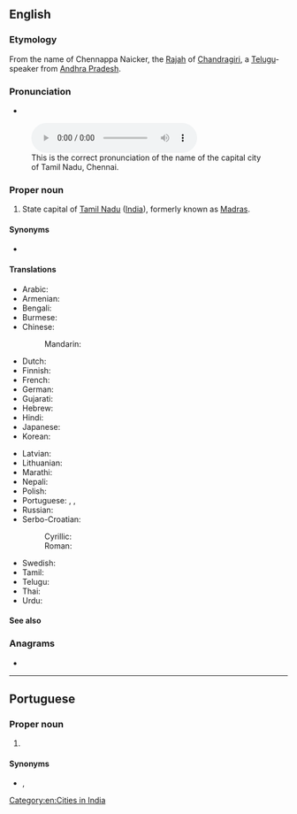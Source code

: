 ==English==
{{wikipedia}}

===Etymology===
From the name of Chennappa Naicker, the [[Rajah]] of [[Chandragiri]], a [[Telugu]]-speaker from [[Andhra Pradesh]].

===Pronunciation===
* {{IPA|en|/ˈtʃɛnaɪ/}}
[[File:Chennai pronunciation by Eshwer.ogg|thumb|This is the correct pronunciation of the name of the capital city of Tamil Nadu, Chennai.]]

===Proper noun===
{{en-proper noun}}

# State capital of [[Tamil Nadu]] ([[India]]), formerly known as [[Madras]].

====Synonyms====
* {{l|en|Madras}} {{qualifier|former name}}

====Translations====
{{trans-top|state capital of Tamil Nadu, India}}
* Arabic: {{t|ar|تْشِينَاي|m|tr=tšināy}}
* Armenian: {{t|hy|Չեննայ}}
* Bengali: {{t|bn|চেন্নাই}}
* Burmese: {{t|my|ချန်နိုင်း}}
* Chinese:
*: Mandarin: {{t|cmn|金奈|tr=Jīnnài|sc=Hani}}
* Dutch: {{t+|nl|Chennai}}
* Finnish: {{t|fi|Chennai}}
* French: {{t+|fr|Chennai}}
* German: {{t|de|Chennai}}
* Gujarati: {{t|gu|ચેન્નઈ}}
* Hebrew: {{t|he|צ'נאי}}
* Hindi: {{t+|hi|चेन्नई}}
* Japanese: {{t|ja|チェンナイ|tr=Chennai}}
* Korean: {{t|ko|^첸나이}}
{{trans-mid}}
* Latvian: {{t|lv|Čenaja}}
* Lithuanian: {{t|lt|Čenajus}}
* Marathi: {{t|mr|चेन्नई}}
* Nepali: {{t|ne|चेन्नई}}
* Polish: {{t|pl|Chennai}}
* Portuguese: {{t|pt|Chennai|f}}, {{t|pt|Madras|f}}, {{t|pt|Madrasta|f}}
* Russian: {{t|ru|Ченна́и}}
* Serbo-Croatian:
*: Cyrillic: {{t|sh|Ченај|m}}
*: Roman: {{t|sh|Čenaj|m}}
* Swedish: {{t|sv|Chennai}}
* Tamil: {{t+|ta|சென்னை}}
* Telugu: {{t|te|చెన్నై}}
* Thai: {{t|th|เจนไน|tr=jayn-nai}}
* Urdu: {{t|ur|چنائی|tr=cennaī}}
{{trans-bottom}}

====See also====
{{projectlink|pedia|lang=en}}

===Anagrams===
* {{anagrams|en|a=acehinn|enchain|inhance}}

[[Category:en:Cities in India]]

----

==Portuguese==

===Proper noun===
{{pt-proper noun|f}}

# {{place|pt|city/state capital|s/Tamil Nadu|c/India|t1=Chennai}}

====Synonyms====
* {{l|pt|Madras}}, {{l|pt|Madrasta}}
